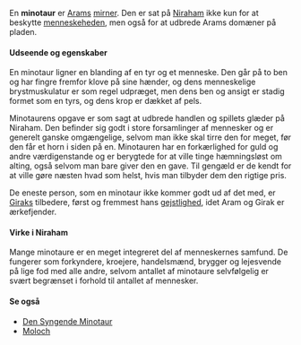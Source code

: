 {{title:Minotaur}}
{{author:Laura Holmegaard}}
{{timestamp:2011-01-21T14:57:48Z}}
{{copyright:Minotaur}}
En '''minotaur''' er [[Aram|Arams]] [[mirner]]. Den er sat på [[Niraham]] ikke kun for at beskytte [[menneske]]heden, men også for at udbrede Arams domæner på pladen.

====Udseende og egenskaber====
En minotaur ligner en blanding af en tyr og et menneske. Den går på to ben og har fingre fremfor klove på sine hænder, og dens menneskelige brystmuskulatur er som regel udpræget, men dens ben og ansigt er stadig formet som en tyrs, og dens krop er dækket af pels.

Minotaurens opgave er som sagt at udbrede handlen og spillets glæder på Niraham. Den befinder sig godt i store forsamlinger af mennesker og er generelt ganske omgængelige, selvom man ikke skal tirre den for meget, før den får et horn i siden på en. Minotauren har en forkærlighed for guld og andre værdigenstande og er berygtede for at ville tinge hæmningsløst om alting, også selvom man bare giver den en gave. Til gengæld er de kendt for at ville gøre næsten hvad som helst, hvis man tilbyder dem den rigtige pris.

De eneste person, som en minotaur ikke kommer godt ud af det med, er [[Girak|Giraks]] tilbedere, først og fremmest hans [[gejstlig]]hed, idet Aram og Girak er ærkefjender.

====Virke i Niraham====
Mange minotaure er en meget integreret del af menneskernes samfund. De fungerer som forkyndere, kroejere, handelsmænd, brygger og lejesvende på lige fod med alle andre, selvom antallet af minotaure selvfølgelig er svært begrænset i forhold til antallet af mennesker.

====Se også====
*[[Den Syngende Minotaur]]
*[[Moloch]]